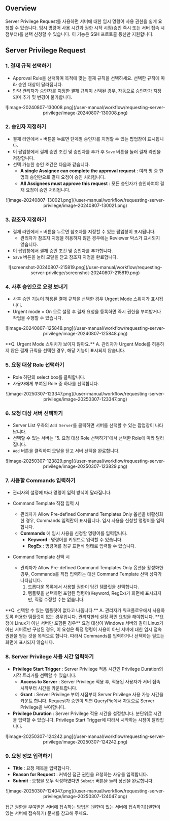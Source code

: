 
## Overview

Server Privilege Request를 사용하면 서버에 대한 임시 명령어 사용 권한을 쉽게 요청할 수 있습니다. 임시 명령어 사용 시간과 권한 시작 시점(승인 즉시 또는 서버 접속 시점부터)를 선택 신청할 수 있습니다. 이 기능은 SSH 프로토콜 통신만 지원합니다.

## Server Privilege Request

### 1. 결재 규칙 선택하기

* Approval Rule을 선택하여 목적에 맞는 결재 규칙을 선택하세요. 선택한 규칙에 따라 승인 대상이 달라집니다.
* 만약 관리자가 승인자를 지정한 결재 규칙이 선택된 경우, 자동으로 승인자가 지정되며 추가 및 변경이 불가합니다.
<p align="center">
![image-20240807-130008.png](/user-manual/workflow/requesting-server-privilege/image-20240807-130008.png)
</p>

### 2. 승인자 지정하기

* 결재 라인에서 `+` 버튼을 누르면 단계별 승인자를 지정할 수 있는 팝업창이 표시됩니다.
* 이 팝업창에서 결재 승인 조건 및 승인자를 추가 후 `Save` 버튼을 눌러 결재 라인을 저장합니다.
* 선택 가능한 승인 조건은 다음과 같습니다.
    *  **A single Assignee can complete the approval request**  : 여러 명 중 한 명의 승인만으로 결재 요청이 승인 처리됩니다.
    *  **All Assignees must approve this request**  : 모든 승인자가 승인하여야 결재 요청이 승인 처리됩니다.
<p align="center">
![image-20240807-130021.png](/user-manual/workflow/requesting-server-privilege/image-20240807-130021.png)
</p>

### 3. 참조자 지정하기

* 결재 라인에서 `+` 버튼을 누르면 참조자를 지정할 수 있는 팝업창이 표시됩니다.
    * 관리자가 참조자 지정을 허용하지 않은 경우에는 Reviewer 박스가 표시되지 않습니다.
* 이 팝업창에서 결재 승인 조건 및 승인자를 추가합니다.
* `Save` 버튼을 눌러 모달을 닫고 참조자 지정을 완료합니다.
<p align="center">
![screenshot-20240807-215819.png](/user-manual/workflow/requesting-server-privilege/screenshot-20240807-215819.png)
</p>

### 4. 사후 승인으로 요청 보내기

* 사후 승인 기능이 허용된 결재 규칙을 선택한 경우 Urgent Mode 스위치가 표시됩니다.
* Urgent mode = On 으로 설정 후 결재 요청을 등록하면 즉시 권한을 부여받거나 작업을 수행할 수 있습니다.
<p align="center">
![image-20240807-125848.png](/user-manual/workflow/requesting-server-privilege/image-20240807-125848.png)
</p>

<Callout type="important">
**Q. Urgent Mode 스위치가 보이지 않아요.**
A. 관리자가 Urgent Mode를 허용하지 않은 결재 규칙을 선택한 경우, 해당 기능이 표시되지 않습니다.
</Callout>


### 5. 요청 대상 Role 선택하기

* Role 하단의 select box를 클릭합니다.
* 사용자에게 부여된 Role 중 하나를 선택합니다.
<p align="center">
![image-20250307-123347.png](/user-manual/workflow/requesting-server-privilege/image-20250307-123347.png)
</p>

### 6. 요청 대상 서버 선택하기

* Server List 우측의 `Add Server`를 클릭하면 서버를 선택할 수 있는 팝업창이 나타납니다.
* 선택할 수 있는 서버는 “5. 요청 대상 Role 선택하기”에서 선택한 Role에 따라 달라집니다.
* `Add` 버튼을 클릭하여 모달을 닫고 서버 선택을 완료합니다.
<p align="center">
![image-20250307-123829.png](/user-manual/workflow/requesting-server-privilege/image-20250307-123829.png)
</p>

### 7. 사용할 Commands 입력하기

* 관리자의 설정에 따라 명령어 입력 방식이 달라집니다. 
* Command Template 직접 입력 시
    * 관리자가 Allow Pre-defined Command Templates Only 옵션을 비활성화한 경우, Commands 입력란이 표시됩니다. 임시 사용을 신청할 명령어를 입력합니다.
    *  **Commands** 에 임시 사용을 신청할 명령어를 입력합니다.
        *  **Keyword**  : 명령어를 키워드로 입력할 수 있습니다.
        *  **RegEx**  : 명령어를 정규 표현식 형태로 입력할 수 있습니다.<br/>

* Command Template 선택 시
    * 관리자가 Allow Pre-defined Command Templates Only 옵션을 활성화한 경우, Commands를 직접 입력하는 대신 Command Template 선택 상자가 나타납니다.
        1. 드롭다운 목록에서 사용할 권한이 담긴 템플릿을 선택합니다.
        2. 템플릿을 선택하면 포함된 명령어(Keyword, RegEx)가 화면에 표시되지만, 직접 수정할 수는 없습니다.<br/>

<Callout type="info">
**Q. 선택할 수 있는 템플릿이 없다고 나옵니다.**
A. 관리자가 워크플로우에서 사용하도록 허용한 템플릿이 없는 경우입니다. 관리자한테 설정 확인 요청을 해야합니다.
</Callout>

<Callout type="info">
**요청에 Linux가 아닌 서버만 포함된 경우**
요청 대상이 Windows 서버와 같이 Linux가 아닌 서버로만 구성된 경우, 이 요청은 특정 명령어 사용이 아닌 서버에 대한 임시 접속 권한을 얻는 것을 목적으로 합니다. 따라서 Commands를 입력하거나 선택하는 필드는 화면에 표시되지 않습니다.
</Callout>

### 8. Server Privilege 사용 시간 입력하기

*  **Privilege Start Trigger**  : Server Privilege 적용 시간인 Privilege Duration의 시작 트리거를 선택할 수 있습니다.
    *  **Access to Server**  : Server Privilege 적용 후, 적용된 사용자가 서버 접속 시작부터 시간을 카운트합니다.
    *  **Grant**  : Server Privilege 부여 시점부터 Server Privilege 사용 가능 시간을 카운트 합니다. Request가 승인이 되면 QueryPie에서 자동으로 Server Privilege을 부여합니다. 
*  **Privilege Duration**  : Server Privilege 적용 시간을 설정합니다. 분단위로 시간을 입력할 수 있습니다. Privilege Start Trigger에 따라서 시작하는 시점이 달라집니다.
<p align="center">
![image-20250307-124242.png](/user-manual/workflow/requesting-server-privilege/image-20250307-124242.png)
</p>


### 9. 요청 정보 입력하기

*  **Title**  : 요청 제목을 입력합니다.
*  **Reason for Request**  : 커넥션 접근 권한을 요청하는 사유를 입력합니다.
*  **Submit**  : 요청을 모두 작성하였다면 `Submit` 버튼을 눌러 상신을 완료합니다.
<p align="center">
![image-20250307-124047.png](/user-manual/workflow/requesting-server-privilege/image-20250307-124047.png)
</p>


접근 권한을 부여받은 서버에 접속하는 방법은 [권한이 있는 서버에 접속하기](권한이 있는 서버에 접속하기) 문서를 참고해 주세요.

